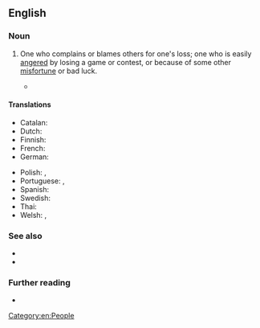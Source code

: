 ==English==

===Noun===
{{en-noun}}

# {{lb|en|informal}} One who complains or blames others for one's loss; one who is easily [[angered]] by losing a game or contest, or because of some other [[misfortune]] or bad luck.
#: {{syn|en|bad loser|hard loser}}
#: {{coordinate terms|en|sore winner}}
#* {{quote-book
|en
|year=2004
|last=Carlin
|first=George
|authorlink=George Carlin
|chapter=A SORE POINT
|title={{w|When Will Jesus Bring the Pork Chops?}}
|url=https://archive.org/details/sacredmountainof0000john/
|location=[[New York]]
|publisher={{w|Hyperion Books}}
|ISBN=1-4013-0821-X
|OCLC=757869006
|OL=24604921M
|page=88
|pageurl=https://archive.org/details/whenwilljesusbri00hype/page/88/
|text=Regarding the criticism of Al Gore's actions upon being elected president in 2000 and realizing that the Bush family would do everything in its power to reverse the results illegally: I recall at the time hearing some of the usual morons in this country refer to President-elect Gore as a '''sore loser''' because he sought legal redress in the courts.<br>'''Sore loser'''? You bet your fuckin' ass! What on earth is wrong with being a '''sore loser'''? It shows you cared about whatever the contest was in the first place. Fuck losing graciously—that's for chumps. And losers, by the way.}}

====Translations====
{{trans-top|one who is easily angered by losing}}
* Catalan: {{t|ca|mal perdedor|m}}
* Dutch: {{t|nl|slechte verliezer|m}}
* Finnish: {{t|fi|huono häviäjä}}
* French: {{t+|fr|mauvais perdant}}
* German: {{t|de|schlechter Verlierer}}
{{trans-mid}}
* Polish: {{t+|pl|przegrany|m}}, {{t+|pl|przegrana|f}}
* Portuguese: {{t|pt|mau perdedor}}, {{t|pt|aquele que não sabe perder}}
* Spanish: {{t|es|mal perdedor}}
* Swedish: {{t|sv|dålig förlorare}}
* Thai: {{t+|th|ขี้แพ้ชวนตี}}
* Welsh: {{t|cy|collwr gwael|m}}, {{t|cy|collwr sâl|m}}
{{trans-bottom}}

===See also===
* {{l|en|poor sport}}
* {{l|en|born loser}}

===Further reading===
* {{R:Merriam-Webster Online}}

[[Category:en:People]]